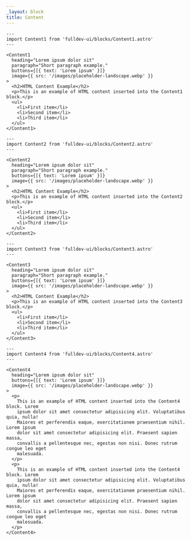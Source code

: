 ```yaml
---
_layout: block
title: Content
---
```


```astro live
---
import Content1 from 'fulldev-ui/blocks/Content1.astro'
---

<Content1
  heading="Lorem ipsum dolor sit"
  paragraph="Short paragraph example."
  buttons={[{ text: 'Lorem ipsum' }]}
  image={{ src: '/images/placeholder-landscape.webp' }}
>
  <h2>HTML Content Example</h2>
  <p>This is an example of HTML content inserted into the Content1 block.</p>
  <ul>
    <li>First item</li>
    <li>Second item</li>
    <li>Third item</li>
  </ul>
</Content1>
```

```astro live
---
import Content2 from 'fulldev-ui/blocks/Content2.astro'
---

<Content2
  heading="Lorem ipsum dolor sit"
  paragraph="Short paragraph example."
  buttons={[{ text: 'Lorem ipsum' }]}
  image={{ src: '/images/placeholder-landscape.webp' }}
>
  <h2>HTML Content Example</h2>
  <p>This is an example of HTML content inserted into the Content2 block.</p>
  <ul>
    <li>First item</li>
    <li>Second item</li>
    <li>Third item</li>
  </ul>
</Content2>
```

```astro live
---
import Content3 from 'fulldev-ui/blocks/Content3.astro'
---

<Content3
  heading="Lorem ipsum dolor sit"
  paragraph="Short paragraph example."
  buttons={[{ text: 'Lorem ipsum' }]}
  image={{ src: '/images/placeholder-landscape.webp' }}
>
  <h2>HTML Content Example</h2>
  <p>This is an example of HTML content inserted into the Content3 block.</p>
  <ul>
    <li>First item</li>
    <li>Second item</li>
    <li>Third item</li>
  </ul>
</Content3>
```

```astro live
---
import Content4 from 'fulldev-ui/blocks/Content4.astro'
---

<Content4
  heading="Lorem ipsum dolor sit"
  buttons={[{ text: 'Lorem ipsum' }]}
  image={{ src: '/images/placeholder-landscape.webp' }}
>
  <p>
    This is an example of HTML content inserted into the Content4 block. Lorem
    ipsum dolor sit amet consectetur adipisicing elit. Voluptatibus quia, nulla!
    Maiores et perferendis eaque, exercitationem praesentium nihil. Lorem ipsum
    dolor sit amet consectetur adipisicing elit. Praesent sapien massa,
    convallis a pellentesque nec, egestas non nisi. Donec rutrum congue leo eget
    malesuada.
  </p>
  <p>
    This is an example of HTML content inserted into the Content4 block. Lorem
    ipsum dolor sit amet consectetur adipisicing elit. Voluptatibus quia, nulla!
    Maiores et perferendis eaque, exercitationem praesentium nihil. Lorem ipsum
    dolor sit amet consectetur adipisicing elit. Praesent sapien massa,
    convallis a pellentesque nec, egestas non nisi. Donec rutrum congue leo eget
    malesuada.
  </p>
</Content4>
```
